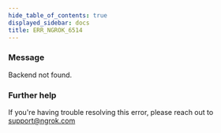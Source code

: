```yaml
---
hide_table_of_contents: true
displayed_sidebar: docs
title: ERR_NGROK_6514
---
```


### Message

Backend not found.

<ErrorDetails />

### Further help

If you're having trouble resolving this error, please reach out to [support@ngrok.com](mailto:support@ngrok.com?subject=Help%20with%20ERR_NGROK_6514)
